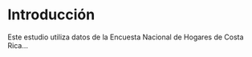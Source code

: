 # Introducción {.unnumbered}

  Este estudio utiliza datos de la Encuesta Nacional de Hogares de Costa Rica...
